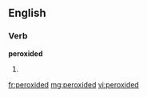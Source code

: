 ==English==

===Verb===
'''peroxided'''

# {{past of|[[peroxide]]}}

[[fr:peroxided]]
[[mg:peroxided]]
[[vi:peroxided]]
